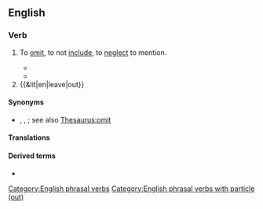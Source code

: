 ==English==

===Verb===
{{en-verb|leave<,,left> out}}

# To [[omit]], to not [[include]], to [[neglect]] to mention.
#: {{ux|en|The journalist decided to '''leave out''' certain details from her story.}}
#: {{ux|en|The journalist decided to '''leave''' the sleaze '''out''' of her story.}}
#* {{RQ:Beckett Watt|text=But apart from this, it is difficult for a man like Watt to tell a long story like Watt's without '''leaving out''' some things, and foisting in others.}}
#* {{quote-journal
|en
|date=June 4, 2011
|author=Phil McNulty
|title=England 2 - 2 Switzerland
|work=BBC
|url=http://news.bbc.co.uk/sport2/hi/football/13553428.stm
|page=
|passage={{w|Fabio Capello|Capello}} mystifyingly '''left {{w|Ashley Young}} out''' despite a match-winning display in the Euro 2012 qualifier win in Wales in March and he only underlined the folly of the decision by emerging as substitute at half-time and striking a fine equaliser six minutes after coming on.}}
# {{&lit|en|leave|out}}
#: {{ux|en|After breakfast, there were still some ingredients '''left out''' that needed to be put away.}}

====Synonyms====
* {{l|en|exclude}}, {{l|en|miss out}}, {{l|en|omit}}; see also [[Thesaurus:omit]]

====Translations====
{{trans-see|to leave out or to not include|omit}}

====Derived terms====
* {{l|en|leave it out}}

[[Category:English phrasal verbs]]
[[Category:English phrasal verbs with particle (out)]]